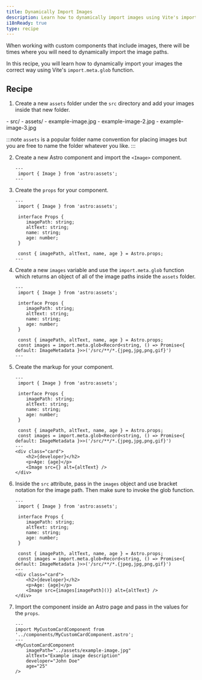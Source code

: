 ```yaml
---
title: Dynamically Import Images
description: Learn how to dynamically import images using Vite's import.meta.glob function
i18nReady: true
type: recipe
---
```


When working with custom components that include images, there will be times where you will need to dynamically import the image paths. 

In this recipe, you will learn how to dynamically import your images the correct way using Vite's `import.meta.glob` function. 

## Recipe

1. Create a new `assets` folder under the `src` directory and add your images inside that new folder. 

<FileTree>
- src/
  - assets/
    - example-image.jpg
    - example-image-2.jpg
    - example-image-3.jpg
</FileTree>

:::note
`assets` is a popular folder name convention for placing images but you are free to name the folder whatever you like.
::: 

2. Create a new Astro component and import the `<Image>` component.

    ```astro title="src/components/MyCustomCardComponent.astro" 
    ---
     import { Image } from 'astro:assets';
    ---
    ```

3. Create the `props` for your component. 

    ```astro title="src/components/MyCustomCardComponent.astro" ins={4-11}
    ---
     import { Image } from 'astro:assets';

     interface Props {
        imagePath: string;
        altText: string;
        name: string;
        age: number;
     }

     const { imagePath, altText, name, age } = Astro.props;
    ---
    ``` 

4. Create a new `images` variable and use the `import.meta.glob` function which returns an object of all of the image paths inside the `assets` folder. 

    ```astro title="src/components/MyCustomCardComponent.astro" ins={12}
    ---
     import { Image } from 'astro:assets';

     interface Props {
        imagePath: string;
        altText: string;
        name: string;
        age: number;
     }
     
     const { imagePath, altText, name, age } = Astro.props;
     const images = import.meta.glob<Record<string, () => Promise<{ default: ImageMetadata }>>('/src/**/*.{jpeg,jpg,png,gif}')
    ---
    ```

5. Create the markup for your component. 

    ```astro title="src/components/MyCustomCardComponent.astro" ins={14-18}
    ---
     import { Image } from 'astro:assets';

     interface Props {
        imagePath: string;
        altText: string;
        name: string;
        age: number;
     }
     
     const { imagePath, altText, name, age } = Astro.props;
     const images = import.meta.glob<Record<string, () => Promise<{ default: ImageMetadata }>>('/src/**/*.{jpeg,jpg,png,gif}')
    ---
    <div class="card">
        <h2>{developer}</h2>
        <p>Age: {age}</p>
        <Image src={} alt={altText} />
    </div>
    ```

6. Inside the `src` attribute, pass in the `images` object and use bracket notation for the image path. Then make sure to invoke the glob function. 
   
    ```astro title="src/components/MyCustomCardComponent.astro" ins={17}
    ---
     import { Image } from 'astro:assets';

     interface Props {
        imagePath: string;
        altText: string;
        name: string;
        age: number;
     }
     
     const { imagePath, altText, name, age } = Astro.props;
     const images = import.meta.glob<Record<string, () => Promise<{ default: ImageMetadata }>>('/src/**/*.{jpeg,jpg,png,gif}')
    ---
    <div class="card">
        <h2>{developer}</h2>
        <p>Age: {age}</p>
        <Image src={images[imagePath]()} alt={altText} />
    </div>
    ```

7. Import the component inside an Astro page and pass in the values for the `props`. 

    ```astro title="src/pages/index.astro" 
    ---
    import MyCustomCardComponent from '../components/MyCustomCardComponent.astro';
    ---
    <MyCustomCardComponent 
        imagePath="../assets/example-image.jpg"
        altText="Example image description"
        developer="John Doe"
        age="25"
    />
    ```


